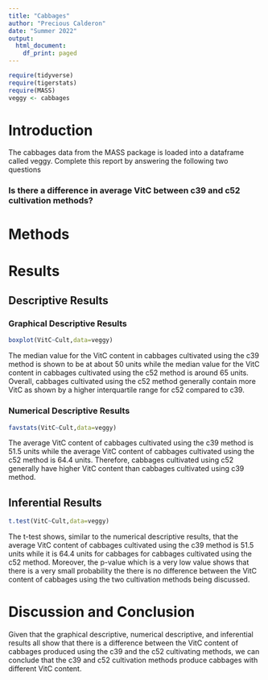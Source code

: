 ```yaml
---
title: "Cabbages"
author: "Precious Calderon"
date: "Summer 2022"
output:
  html_document:
    df_print: paged
---
```


```r
require(tidyverse)
require(tigerstats)
require(MASS)
veggy <- cabbages
```

# Introduction

<!--In this section you explain what you are trying to show.  Where did the data come from?  What is the research or other question you are trying to answer?!-->
 The cabbages data from the MASS package is loaded into a dataframe called veggy. Complete this report by answering the following two questions  
 
### Is there a difference in average VitC between c39 and c52 cultivation methods?  

# Methods

<!--Decide on your methods:  use "variable analysis" or other appropriate descriptors.  Make sure to choose at least one graphical method and at least one numerical method.!-->

# Results

<!--Divide this section into two sub-sections:  One for your descriptive  results and one for your inferential results.!-->

## Descriptive Results

### Graphical Descriptive Results

<!--Graphical results here.  Make sure to show your code.  Provide appropriate labels for axes, giving units if possible, and provide a good title for the graph, too.  Use the graphical results to describe the patterns if any that exist in the data as focused toward the research question!-->

```r
boxplot(VitC~Cult,data=veggy)
```
  
The median value for the VitC content in cabbages cultivated using the c39 method is shown to be at about 50 units while the median value for the VitC content in cabbages cultivated using the c52 method is around 65 units. Overall, cabbages cultivated using the c52 method generally contain more VitC as shown by a higher interquartile range for c52 compared to c39.  
  
### Numerical Descriptive Results

<!--Numerical results go here. Use the numerical results to describe the patterns if any that exist in the data as focused toward the research question!-->

```r
favstats(VitC~Cult,data=veggy)
```
  
The average VitC content of cabbages cultivated using the c39 method is 51.5 units while the average VitC content of cabbages cultivated using the c52 method is 64.4 units.  Therefore, cabbages cultivated using c52 generally have higher VitC content than cabbages cultivated using c39 method.   
  
## Inferential Results

<!--State hypothesis clearly.  Make sure your discussion of the inferential test covers all the aspects that the test output produces, such as test statistic, p-value etc.  Make a decision about the null hypothesis, explain the assumptions on which the selected test/procedure was based, and why the chosen procedure satisfys the assumptions and is appropriate to answer the research question!-->

```r
t.test(VitC~Cult,data=veggy)
```
  
The t-test shows, similar to the numerical descriptive results, that the average VitC content of cabbages cultivated using the c39 method is 51.5 units while it is 64.4 units for cabbages for cabbages cultivated using the c52 method. Moreover, the p-value which is a very low value shows that there is a very small probability the there is no difference between the VitC content of cabbages using the two cultivation methods being discussed.   
  
# Discussion and Conclusion

<!--Discussion and conclusion here.  If you found a relationship be sure to consider whether the relationship occurs because one of the variavbles causes the other, or whether they perhasps are related for some other reason.  Watch the chapter 6 videos from the GeorgeTown videos collection.!-->
  
Given that the graphical descriptive, numerical descriptive, and inferential results all show that there is a difference between the VitC content of cabbages produced using the c39 and the c52 cultivating methods, we can conclude that the c39 and c52 cultivation methods produce cabbages with different VitC content.   